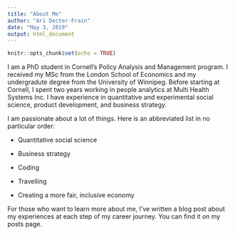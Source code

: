 ```yaml
---
title: "About Me"
author: "Ari Decter-Frain"
date: "May 3, 2019"
output: html_document
---
```


```r
knitr::opts_chunk$set(echo = TRUE)
```

I am a PhD student in Cornell's Policy Analysis and Management program. I received my MSc from the London School of Economics and my undergradute degree from the University of Winnipeg. Before starting at Cornell, I spent two years working in people analytics at Multi Health Systems Inc. I have experience in quantitative and experimental social science, product development, and business strategy. 

I am passionate about a lot of things. Here is an abbreviated list in no particular order:

* Quantitative social science

* Business strategy

* Coding

* Travelling

* Creating a more fair, inclusive economy

For those who want to learn more about me, I've written a blog post about my experiences at each step of my career journey. You can find it on my posts page. 
